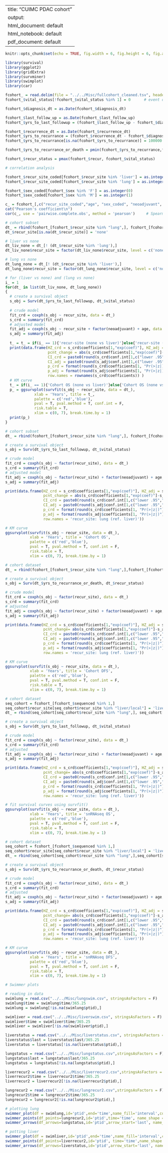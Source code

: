 <!-- This script generates Fig. 1 -->

---
title: "CUIMC PDAC cohort"
output:
  html_document: default
  html_notebook: default
  pdf_document: default
---

```r

knitr::opts_chunk$set(echo = TRUE, fig.width = 6, fig.height = 6, fig.align='center')
```

```r

library(survival)
library(ggplot2)
library(gridExtra)
library(survminer)
library(swimplot)
library(car)
```

```r

fcohort_ = read.delim(file = "../../Misc/fullcohort_cleaned.tsv", header = T, sep = '\t', quote = "", as.is = T, check.names = F, stringsAsFactors = F, na.strings = c('','NA','n/a','na'))
fcohort_$vital_status[!fcohort_$vital_status %in% 1] = 0      # event of interest is dead:1, the rest 0

fcohort_$diagnosis_dt = as.Date(fcohort_$diagnosis_dt)

fcohort_$last_follow_up = as.Date(fcohort_$last_follow_up)
fcohort_$yrs_to_last_followup = (fcohort_$last_follow_up - fcohort_$diagnosis_dt)/365.25

fcohort_$recurrence_dt = as.Date(fcohort_$recurrence_dt)
fcohort_$yrs_to_recurrance = (fcohort_$recurrence_dt - fcohort_$diagnosis_dt)/365.25
fcohort_$yrs_to_recurrance[is.na(fcohort_$yrs_to_recurrance)] = 100000

fcohort_$yrs_to_recurrance_or_death = pmin(fcohort_$yrs_to_recurrance,fcohort_$yrs_to_last_followup)

fcohort_$recur_status = pmax(fcohort_$recur, fcohort_$vital_status)
```

```r

# correlation analysis

fcohort_$recur_site_coded[fcohort_$recur_site %in% 'liver'] = as.integer(0)
fcohort_$recur_site_coded[fcohort_$recur_site %in% 'lung'] = as.integer(1)

fcohort_$sex_coded[fcohort_$sex %in% 'F'] = as.integer(0)
fcohort_$sex_coded[fcohort_$sex %in% 'M'] = as.integer(1)

c_ = fcohort_[,c("recur_site_coded","age", "sex_coded", "neoadjuvant", "adjuvant", "grade", "stage", "nodal_status")]
cat("Pearson's coefficient\n")
cor(c_, use = 'pairwise.complete.obs', method = 'pearson')     # Spearman and Kendall returns comparable results
```

```r

# cohort subset
dt_ = rbind(fcohort_[fcohort_$recur_site %in% "lung",], fcohort_[fcohort_$recur_site %in% "liver",], fcohort_[is.na(fcohort_$recur_site),])
dt_$recur_site[is.na(dt_$recur_site)] = 'none'

# liver vs none
dt_liv_none = dt_[! (dt_$recur_site %in% 'lung'),]
dt_liv_none$recur_site = factor(dt_liv_none$recur_site, level = c('none','liver'))      # reference will be none

# lung vs none
dt_lung_none = dt_[! (dt_$recur_site %in% 'liver'),]
dt_lung_none$recur_site = factor(dt_lung_none$recur_site, level = c('none','lung'))     # reference will be none

# for (liver vs none) and (lung vs none)
i_ = 1
for(dt_ in list(dt_liv_none, dt_lung_none))
{
  # create a survival object
  s_obj = Surv(dt_$yrs_to_last_followup, dt_$vital_status)
  
  # crude model
  fit_crd = coxph(s_obj ~ recur_site, data = dt_)
  s_crd = summary(fit_crd)
  # adjusted model
  fit_adj = coxph(s_obj ~ recur_site + factor(neoadjuvant) + age, data = dt_)
  s_adj = summary(fit_adj)
  
  t_ = t_ = if(i_ == 1){'recur-site (none vs liver)'}else{'recur-site (none vs lung)'}
  print(data.frame(HZ_crd = s_crd$coefficients[1,"exp(coef)"], HZ_adj = s_adj$coefficients[1,"exp(coef)"],
                   pcnt_change = abs(s_crd$coefficients[1,"exp(coef)"]-s_adj$coefficients[1,"exp(coef)"])/s_crd$coefficients[1,"exp(coef)"]*100,
                   CI_crd = paste0(round(s_crd$conf.int[1,c("lower .95","upper .95")],2), collapse = ','), 
                   CI_adj = paste0(round(s_adj$conf.int[1,c("lower .95","upper .95")],2), collapse = ','),
                   p_crd = format(round(s_crd$coefficients[1, "Pr(>|z|)"],4), scientific = T),
                   p_adj = format(round(s_adj$coefficients[1, "Pr(>|z|)"],4), scientific = T),
                   row.names = rownames(s_crd$coefficients)) )
  # KM curve
  t_ = if(i_ == 1){'Cohort OS (none vs liver)'}else{'Cohort OS (none vs lung)'}; i_ = i_ + 1
  p_ = ggsurvplot(survfit(s_obj ~ recur_site, data = dt_),
             xlab = 'Years', title = t_,
             palette = c('red','blue'),
             pval = T, pval.method = T, conf.int = F,
             risk.table = T,
             xlim = c(0, 7), break.time.by = 1)
  print(p_)
}

```

```r

# cohort subset
dt_ = rbind(fcohort_[fcohort_$recur_site %in% "lung",], fcohort_[fcohort_$recur_site %in% "liver",])

# create a survival object
s_obj = Surv(dt_$yrs_to_last_followup, dt_$vital_status)

# crude model
fit_crd = coxph(s_obj ~ factor(recur_site), data = dt_)
s_crd = summary(fit_crd)
# adjusted model
fit_adj = coxph(s_obj ~ factor(recur_site) + factor(neoadjuvant) + age, data = dt_)
s_adj = summary(fit_adj)

print(data.frame(HZ_crd = s_crd$coefficients[1,"exp(coef)"], HZ_adj = s_adj$coefficients[1,"exp(coef)"],
                 pcnt_change = abs(s_crd$coefficients[1,"exp(coef)"]-s_adj$coefficients[1,"exp(coef)"])/s_crd$coefficients[1,"exp(coef)"]*100,
                 CI_crd = paste0(round(s_crd$conf.int[1,c("lower .95","upper .95")],2), collapse = ','), 
                 CI_adj = paste0(round(s_adj$conf.int[1,c("lower .95","upper .95")],2), collapse = ','),
                 p_crd = format(round(s_crd$coefficients[1, "Pr(>|z|)"],4), scientific = T),
                 p_adj = format(round(s_adj$coefficients[1, "Pr(>|z|)"],4), scientific = T),
                 row.names = 'recur_site: lung (ref. liver)'))

# KM curve
ggsurvplot(survfit(s_obj ~ recur_site, data = dt_),
           xlab = 'Years', title = 'Cohort OS',
           palette = c('red','blue'),
           pval = T, pval.method = T, conf.int = F,
           risk.table = T,
           xlim = c(0, 7), break.time.by = 1)
```

```r

# cohort dataset
dt_ = rbind(fcohort_[fcohort_$recur_site %in% "lung",],fcohort_[fcohort_$recur_site %in% "liver",])

# create a survival object
s_obj = Surv(dt_$yrs_to_recurrance_or_death, dt_$recur_status)

# crude model
fit_crd = coxph(s_obj ~ factor(recur_site), data = dt_)
s_crd = summary(fit_crd)
# adjusted
fit_adj = coxph(s_obj ~ factor(recur_site) + factor(neoadjuvant) + age, data = dt_)
s_adj = summary(fit_adj)

print(data.frame(HZ_crd = s_crd$coefficients[1,"exp(coef)"], HZ_adj = s_adj$coefficients[1,"exp(coef)"],
                 pcnt_change= abs(s_crd$coefficients[1,"exp(coef)"]-s_adj$coefficients[1,"exp(coef)"])/s_crd$coefficients[1,"exp(coef)"]*100,
                 CI_crd = paste0(round(s_crd$conf.int[1,c("lower .95","upper .95")],2), collapse = ','), 
                 CI_adj = paste0(round(s_adj$conf.int[1,c("lower .95","upper .95")],2), collapse = ','),
                 p_crd = format(round(s_crd$coefficients[1, "Pr(>|z|)"],4), scientific = T),
                 p_adj = format(round(s_adj$coefficients[1, "Pr(>|z|)"],4), scientific = T),
                 row.names = 'recur_site: lung (ref. liver)'))

# KM curve
ggsurvplot(survfit(s_obj ~ recur_site, data = dt_),
           xlab = 'Years', title = 'Cohort DFS',
           palette = c('red','blue'),
           pval = T, pval.method = T, conf.int = F,
           risk.table = T,
           xlim = c(0, 7), break.time.by = 1)
```

```r

# cohort dataset
seq_cohort = fcohort_[fcohort_$sequenced %in% 1,]
seq_cohort$recur_site[seq_cohort$recur_site %in% "liver/local"] = 'liver'
dt_ = rbind(seq_cohort[seq_cohort$recur_site %in% "lung",], seq_cohort[seq_cohort$recur_site %in% "liver",])

# create a survival object
s_obj = Surv(dt_$yrs_to_last_followup, dt_$vital_status)

# crude model
fit_crd = coxph(s_obj ~ factor(recur_site), data = dt_)
s_crd = summary(fit_crd)
# adjusted
fit_adj = coxph(s_obj ~ factor(recur_site) + factor(neoadjuvant) + age, data = dt_)
s_adj = summary(fit_adj)

print(data.frame(HZ_crd = s_crd$coefficients[1,"exp(coef)"], HZ_adj = s_adj$coefficients[1,"exp(coef)"],
                 pcnt_change= abs(s_crd$coefficients[1,"exp(coef)"]-s_adj$coefficients[1,"exp(coef)"])/s_crd$coefficients[1,"exp(coef)"]*100,
                 CI_crd = paste0(round(s_crd$conf.int[1,c("lower .95","upper .95")],2), collapse = ','), 
                 CI_adj = paste0(round(s_adj$conf.int[1,c("lower .95","upper .95")],2), collapse = ','),
                 p_crd = format(round(s_crd$coefficients[1, "Pr(>|z|)"],4), scientific = T),
                 p_adj = format(round(s_adj$coefficients[1, "Pr(>|z|)"],4), scientific = T),
                 row.names = 'recur_site: lung (ref. liver)'))

# fit survival curves using survfit()
ggsurvplot(survfit(s_obj ~ recur_site, data = dt_),
           xlab = 'Years', title = 'snRNAseq OS',
           palette = c('red','blue'),
           pval = T, pval.method = T, conf.int = F,
           risk.table = T,
           xlim = c(0, 7), break.time.by = 1)
```

```r

# cohort dataset
seq_cohort = fcohort_[fcohort_$sequenced %in% 1,]
seq_cohort$recur_site[seq_cohort$recur_site %in% "liver/local"] = 'liver'
dt_ = rbind(seq_cohort[seq_cohort$recur_site %in% "lung",],seq_cohort[seq_cohort$recur_site %in% "liver",])

# create a survival object
s_obj = Surv(dt_$yrs_to_recurrance_or_death, dt_$recur_status)

# crude model
fit_crd = coxph(s_obj ~ factor(recur_site), data = dt_)
s_crd = summary(fit_crd)
# adjusted
fit_adj = coxph(s_obj ~ factor(recur_site) + factor(neoadjuvant) + age, data = dt_)
s_adj = summary(fit_adj)

print(data.frame(HZ_crd = s_crd$coefficients[1,"exp(coef)"], HZ_adj = s_adj$coefficients[1,"exp(coef)"],
                 pcnt_change= abs(s_crd$coefficients[1,"exp(coef)"]-s_adj$coefficients[1,"exp(coef)"])/s_crd$coefficients[1,"exp(coef)"]*100,
                 CI_crd = paste0(round(s_crd$conf.int[1,c("lower .95","upper .95")],2), collapse = ','), 
                 CI_adj = paste0(round(s_adj$conf.int[1,c("lower .95","upper .95")],2), collapse = ','),
                 p_crd = format(round(s_crd$coefficients[1, "Pr(>|z|)"],4), scientific = T),
                 p_adj = format(round(s_adj$coefficients[1, "Pr(>|z|)"],4), scientific = T),
                 row.names = 'recur_site: lung (ref. liver)'))

# KM curve
ggsurvplot(survfit(s_obj ~ recur_site, data = dt_),
           xlab = 'Years', title = 'snRNAseq DFS',
           palette = c('red','blue'),
           pval = T, pval.method = T, conf.int = F,
           risk.table = T,
           xlim = c(0, 7), break.time.by = 1)
```

```r
# Swimmer plots

# reading in data
swimlung = read.csv("../../Misc/lungswim.csv", stringsAsFactors = F)
swimlung$time = swimlung$time/365.25
swimlung = swimlung[!is.na(swimlung$ptid),]

swimliver = read.csv("../../Misc/liverswim.csv", stringsAsFactors = F)
swimliver$time = swimliver$time/365.25
swimliver = swimliver[!is.na(swimliver$ptid),]

liverstatus = read.csv("../../Misc/liverstatus.csv", stringsAsFactors = F)
liverstatus$last = liverstatus$last/365.25
liverstatus = liverstatus[!is.na(liverstatus$ptid),]

lungstatus = read.csv("../../Misc/lungstatus.csv",stringsAsFactors = F)
lungstatus$last = lungstatus$last/365.25
lungstatus = lungstatus[!is.na(lungstatus$ptid),]

liverrecur2 = read.csv("../../Misc/liverrecur2.csv",stringsAsFactors = F)
liverrecur2$time = liverrecur2$time/365.25
liverrecur2 = liverrecur2[!is.na(liverrecur2$ptid),]

lungrecur2 = read.csv("../../Misc/lungrecur2.csv",stringsAsFactors = F)
lungrecur2$time = lungrecur2$time/365.25
lungrecur2 = lungrecur2[!is.na(lungrecur2$ptid),]

# plotting lung
swimmer_plot(df = swimlung,id='ptid',end='time',name_fill='interval',col="black",alpha=0.75,width=.8)+
swimmer_points(df_points=lungrecur2,id='ptid',time='time', name_shape ='further_recur',size=2.5,fill='white',col='black') + scale_y_continuous(name = "Years", breaks = c(0,1,2,3,4,5,6,7,8,9,10))+
swimmer_arrows(df_arrows=lungstatus,id='ptid',arrow_start='last', name_col='vital_status',type = "open",cex=1)

# potting liver
swimmer_plot(df = swimliver,id='ptid',end='time',name_fill='interval',col="black",alpha=0.75,width=.8)+
swimmer_points(df_points=liverrecur2,id='ptid', time='time',name_shape ='further_recur',size=2.5,fill='white',col='black') + scale_y_continuous(name = "Years", breaks = c(0,1,2,3,4,5,6,7,8,9,10)) +
swimmer_arrows(df_arrows=liverstatus,id='ptid',arrow_start='last', name_col='vital_status',type = "open",cex=1)
```
